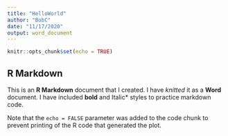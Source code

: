 ```yaml
---
title: "HelloWorld"
author: "BobC"
date: "11/17/2020"
output: word_document
---
```


```r
knitr::opts_chunk$set(echo = TRUE)
```

## R Markdown

This is an **R Markdown** document that I created. I have *knitted* it as a **Word** document. I have included **bold** and Italic* styles to practice markdown code. 



Note that the `echo = FALSE` parameter was added to the code chunk to prevent printing of the R code that generated the plot.

